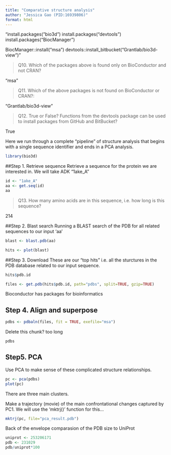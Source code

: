 ```yaml
---
title: "Comparative structure analysis"
author: "Jessica Gao (PID:16939806)"
format: html
---
```


"install.packages("bio3d")
install.packages("devtools")
install.packages("BiocManager")

BiocManager::install("msa")
devtools::install_bitbucket("Grantlab/bio3d-view")"

>Q10. Which of the packages above is found only on BioConductor and not CRAN?

"msa"

>Q11. Which of the above packages is not found on BioConductor or CRAN?:

"Grantlab/bio3d-view"

>Q12. True or False? Functions from the devtools package can be used to install packages from GitHub and BitBucket?

True

Here we run through a complete "pipeline" of structure analysis that begins with a single sequence identifier and ends in a PCA analysis. 

```r
library(bio3d)
```

##Step 1. Retrieve sequence
Retrieve a sequence for the protein we are interested in. We will take ADK "1ake_A"

```r
id <- "1ake_A"
aa <- get.seq(id)
aa
```

>Q13. How many amino acids are in this sequence, i.e. how long is this sequence?

214

##Step 2. Blast search
Running a BLAST search of the PDB for all related sequences to our input 'aa'

```r
blast <- blast.pdb(aa)
```

```r
hits <- plot(blast)
```
##Step 3. Download
These are our "top hits" i.e. all the sturctures in the PDB database related to our input sequence. 

```r
hits$pdb.id
```

```r
files <- get.pdb(hits$pdb.id, path="pdbs", split=TRUE, gzip=TRUE)
```

Bioconductor has packages for bioinformatics 
 
## Step 4. Align and superpose

```r
pdbs <- pdbaln(files, fit = TRUE, exefile="msa")
```
Delete this chunk? too long
```r
pdbs
```
 
## Step5. PCA

Use PCA to make sense of these complicated structure relationships. 

```r
pc <- pca(pdbs)
plot(pc)
```
There are three main clusters. 

Make a trajectory (movie) of the main confrontational changes captured by PC1. We will use the 'mktrj()' function for this...

```r
mktrj(pc, file="pca_result.pdb")
```

Back of the envelope comparasion of the PDB size to UniProt

```r
uniprot <- 253206171
pdb <- 231029
pdb/uniprot*100
```


 